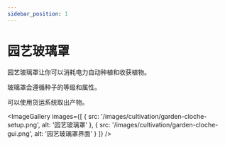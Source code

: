```yaml
---
sidebar_position: 1
---
```



# 园艺玻璃罩

园艺玻璃罩让你可以消耗电力自动种植和收获植物。

玻璃罩会遵循种子的等级和属性。

可以使用货运系统取出产物。

<ImageGallery images={[
  { src: '/images/cultivation/garden-cloche-setup.png', alt: '园艺玻璃罩' },
  { src: '/images/cultivation/garden-cloche-gui.png', alt: '园艺玻璃罩界面' }
]} />
